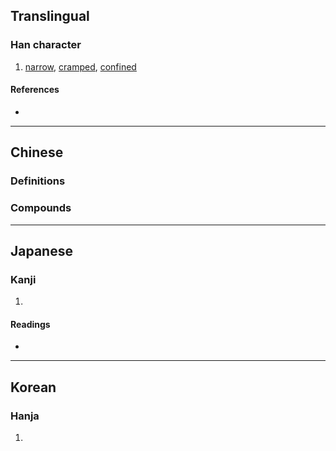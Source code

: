 {{also|局}}
{{character info}}

==Translingual==

===Han character===
{{Han char|rn=9|rad=人|as=07|sn=9|four=27227|canj=OSSR|ids=⿰亻局}}

# [[narrow]], [[cramped]], [[confined]]

====References====
* {{Han ref|kx=0103.210|dkj=00648|dj=0219.020|hdz=10168.010|uh=4FB7|ud=20407|bh=AB5D|bd=43869}}

----

==Chinese==

===Definitions===
{{zh-see|局|v}}

===Compounds===
{{zh-der|侷促|侷促一隅|侷限|侷促不安|臭侷}}

----

==Japanese==

===Kanji===
{{ja-kanji|grade=|rs=人07}}

# {{rfdef|ja|sort=人07}}

====Readings====
* {{ja-readings|on=きょく, ごく|kun=たけがひく-い, せま-る}}

----

==Korean==

===Hanja===
{{ko-hanja|hangeul=국|rv=guk|mr=kuk}}

# {{rfdef|ko|sort=人07}}